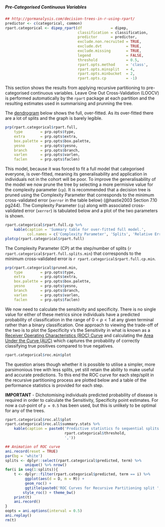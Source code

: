 ##### Pre-Categorised Continuous Variables

```r
## http://gormanalysis.com/decision-trees-in-r-using-rpart/
predictor <- c(categorical, common)
rpart.categorical <- dipep_rpart(df             = dipep,
                                 classification = classification,
                                 predictor      = predictor,
                                 exclude.non.recruited = TRUE,
                                 exclude.dvt           = TRUE,
                                 exclude.missing       = TRUE,
                                 legend                = FALSE,
                                 threshold             = 0.5,
                                 rpart.opts.method     = 'class',
                                 rpart.opts.minsplit   = 4,
                                 rpart.opts.minbucket  = 2,
                                 rpart.opts.cp         = -1)

```

This section shows the results from applying recursive partitioning to pre-categorised continuous variables.  Leave One Out Cross-Validation (LOOCV) is performed automatically by the `rpart` package at each partition and the resulting estimates used in summarising and prunning the tree.



The [dendrogram](https://en.wikipedia.org/wiki/Dendrogram) below shows the full, over-fitted.  As its over-fitted there are a lot of splits and the graph is barely legible.

```r
prp(rpart.categorical$rpart.full,
    type        = prp.opts$type,
    extra       = prp.opts$extra,
    box.palette = prp.opts$box.palette,
    yesno       = prp.opts$yesno,
    branch      = prp.opts$branch,
    varlen      = prp.opts$varlen,
    faclen      = prp.opts$faclen)

```


This model, because it was forced to fit a full model that categorised everyone, is over-fitted, meaning its generalisability and application in individuals not in the cohort will be poor.  To improve the generalisability of the model we now prune the tree by selecting a more permisive value for the complexity parameter (`cp`).  It is recommended that a decision tree is pruned using the Complexity Parameter that corresponds to the minimum cross-validated error (`xerror` in the table below) (@hastie2003 Section 7.10 pg244).  The Complexity Parameter (`cp`) along with associated cross-validated error (`xerror`) is tabulated below and a plot of the two parameters is shown.

```r
rpart.categorical$rpart.full.cp %>%
    kable(caption = 'Summary table for over-fitted full model.',
          col.names = c('Complexity Parameter', 'Splits', 'Relative Error', 'Cross-Validated Error', 'Cross-Validated SD'))
plotcp(rpart.categorical$rpart.full)

```

The Complexity Parameter (CP) at the step/number of splits (`r rpart.categorical$rpart.full.splits.min`) that corresponds to the minimum cross-validated error is `r rpart.categorical$rpart.full.cp.min`.

```r
prp(rpart.categorical$pruned.min,
    type        = prp.opts$type,
    extra       = prp.opts$extra,
    box.palette = prp.opts$box.palette,
    yesno       = prp.opts$yesno,
    branch      = prp.opts$branch,
    varlen      = prp.opts$varlen,
    faclen      = prp.opts$faclen)

```

We now need to calculate the sensitivity and specificity.  There is no single value for either of these metrics since individuals have a predicted probability of classification in the range of $0 < p < 1$ at any given terminal rather than a binary classification.  One approach to viewing the trade-off of the two is to plot the Specificity v's the Sensitivity in what is known as a [Receiver Operating Characteristics (ROC) Curve](https://en.wikipedia.org/wiki/Receiver_operating_characteristic) and calculating the [Area Under the Curve (AUC)](https://en.wikipedia.org/wiki/Receiver_operating_characteristic#Area_under_the_curve) which captures the probability of correctly classifying true positives compared to true negatives.


```r
rpart.categorical$roc.min$plot

```

The question arises though whether it is possible to utilise a simpler, more parsimonious tree with less splits, yet still retain the ability to make useful and accurate predictions.  To this end the ROC curve for each step/split in the recursive partitioning process are plotted below and a table of the performance statistics is provided for each step.

**IMPORTANT** - Dichotomising individuals predicted probability of disease is required in order to calculate the Sensitivity, Specificity point estimates.  For now a cut-point of `p = 0.5` has been used, but this is unlikely to be optimal for any of the trees.

```r
rpart.categorical$roc.all$plot
rpart.categorical$roc.all$summary.stats %>%
    kable(caption = paste0('Predictive statistics fo sequential splits of Recursive Partitioning using a cut point of p = ',
                           rpart.categorical$threshold,
                           ','))

```

```r
## Animation of ROC curve
ani.record(reset = TRUE)
par(bg = 'white')
splits <- dplyr::select(rpart.categorical$predicted, term) %>%
         unique() %>% nrow()
for(i in seq(1:splits)){
    t <- dplyr::filter(rpart.categorical$predicted, term == i) %>%
         ggplot(aes(d = D, m = M)) +
         geom_roc() +
         ggtitle(paste0('ROC Curves for Recursive Partitioning split ', i)) +
        style_roc() + theme_bw()
    print(t)
    ani.record()
}
oopts = ani.options(interval = 0.5)
ani.replay()
rm(t)

```
